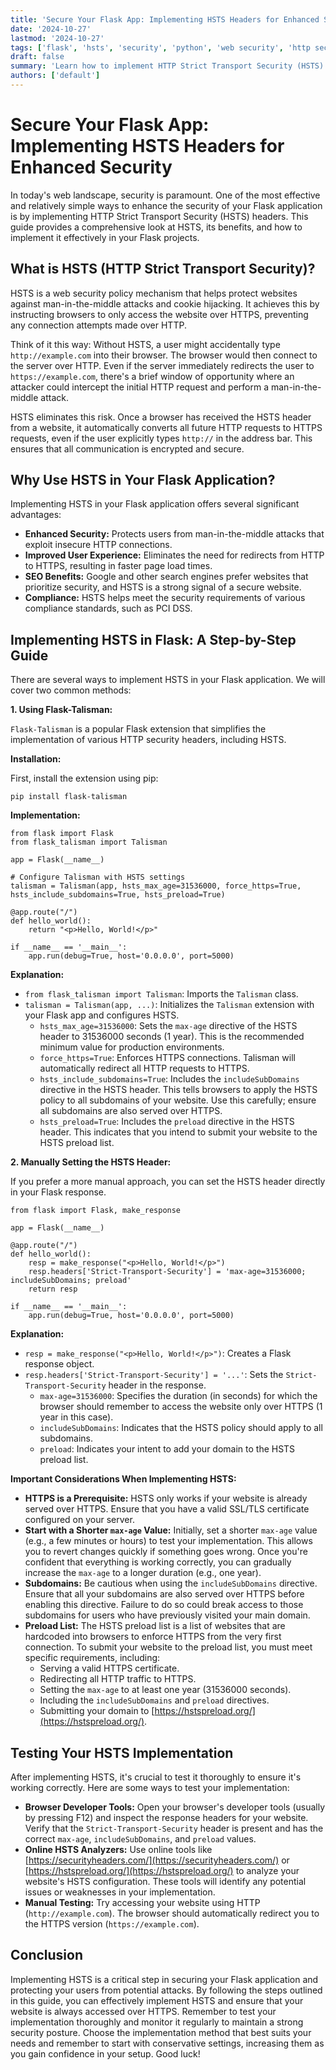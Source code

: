 ```yaml
---
title: 'Secure Your Flask App: Implementing HSTS Headers for Enhanced Security'
date: '2024-10-27'
lastmod: '2024-10-27'
tags: ['flask', 'hsts', 'security', 'python', 'web security', 'http security headers']
draft: false
summary: 'Learn how to implement HTTP Strict Transport Security (HSTS) headers in your Flask application to enforce HTTPS connections and improve website security.  This guide provides a comprehensive explanation, code examples, and best practices for HSTS implementation.'
authors: ['default']
---
```


# Secure Your Flask App: Implementing HSTS Headers for Enhanced Security

In today's web landscape, security is paramount. One of the most effective and relatively simple ways to enhance the security of your Flask application is by implementing HTTP Strict Transport Security (HSTS) headers. This guide provides a comprehensive look at HSTS, its benefits, and how to implement it effectively in your Flask projects.

## What is HSTS (HTTP Strict Transport Security)?

HSTS is a web security policy mechanism that helps protect websites against man-in-the-middle attacks and cookie hijacking. It achieves this by instructing browsers to only access the website over HTTPS, preventing any connection attempts made over HTTP.

Think of it this way: Without HSTS, a user might accidentally type `http://example.com` into their browser. The browser would then connect to the server over HTTP. Even if the server immediately redirects the user to `https://example.com`, there's a brief window of opportunity where an attacker could intercept the initial HTTP request and perform a man-in-the-middle attack.

HSTS eliminates this risk. Once a browser has received the HSTS header from a website, it automatically converts all future HTTP requests to HTTPS requests, even if the user explicitly types `http://` in the address bar. This ensures that all communication is encrypted and secure.

## Why Use HSTS in Your Flask Application?

Implementing HSTS in your Flask application offers several significant advantages:

- **Enhanced Security:** Protects users from man-in-the-middle attacks that exploit insecure HTTP connections.
- **Improved User Experience:** Eliminates the need for redirects from HTTP to HTTPS, resulting in faster page load times.
- **SEO Benefits:** Google and other search engines prefer websites that prioritize security, and HSTS is a strong signal of a secure website.
- **Compliance:** HSTS helps meet the security requirements of various compliance standards, such as PCI DSS.

## Implementing HSTS in Flask: A Step-by-Step Guide

There are several ways to implement HSTS in your Flask application. We will cover two common methods:

**1. Using Flask-Talisman:**

`Flask-Talisman` is a popular Flask extension that simplifies the implementation of various HTTP security headers, including HSTS.

**Installation:**

First, install the extension using pip:

```plaintext
pip install flask-talisman
```

**Implementation:**

```plaintext
from flask import Flask
from flask_talisman import Talisman

app = Flask(__name__)

# Configure Talisman with HSTS settings
talisman = Talisman(app, hsts_max_age=31536000, force_https=True, hsts_include_subdomains=True, hsts_preload=True)

@app.route("/")
def hello_world():
    return "<p>Hello, World!</p>"

if __name__ == '__main__':
    app.run(debug=True, host='0.0.0.0', port=5000)
```

**Explanation:**

- `from flask_talisman import Talisman`: Imports the `Talisman` class.
- `talisman = Talisman(app, ...)`: Initializes the `Talisman` extension with your Flask app and configures HSTS.
  - `hsts_max_age=31536000`: Sets the `max-age` directive of the HSTS header to 31536000 seconds (1 year). This is the recommended minimum value for production environments.
  - `force_https=True`: Enforces HTTPS connections. Talisman will automatically redirect all HTTP requests to HTTPS.
  - `hsts_include_subdomains=True`: Includes the `includeSubDomains` directive in the HSTS header. This tells browsers to apply the HSTS policy to all subdomains of your website. Use this carefully; ensure all subdomains are also served over HTTPS.
  - `hsts_preload=True`: Includes the `preload` directive in the HSTS header. This indicates that you intend to submit your website to the HSTS preload list.

**2. Manually Setting the HSTS Header:**

If you prefer a more manual approach, you can set the HSTS header directly in your Flask response.

```plaintext
from flask import Flask, make_response

app = Flask(__name__)

@app.route("/")
def hello_world():
    resp = make_response("<p>Hello, World!</p>")
    resp.headers['Strict-Transport-Security'] = 'max-age=31536000; includeSubDomains; preload'
    return resp

if __name__ == '__main__':
    app.run(debug=True, host='0.0.0.0', port=5000)
```

**Explanation:**

- `resp = make_response("<p>Hello, World!</p>")`: Creates a Flask response object.
- `resp.headers['Strict-Transport-Security'] = '...'`: Sets the `Strict-Transport-Security` header in the response.
  - `max-age=31536000`: Specifies the duration (in seconds) for which the browser should remember to access the website only over HTTPS (1 year in this case).
  - `includeSubDomains`: Indicates that the HSTS policy should apply to all subdomains.
  - `preload`: Indicates your intent to add your domain to the HSTS preload list.

**Important Considerations When Implementing HSTS:**

- **HTTPS is a Prerequisite:** HSTS only works if your website is already served over HTTPS. Ensure that you have a valid SSL/TLS certificate configured on your server.
- **Start with a Shorter `max-age` Value:** Initially, set a shorter `max-age` value (e.g., a few minutes or hours) to test your implementation. This allows you to revert changes quickly if something goes wrong. Once you're confident that everything is working correctly, you can gradually increase the `max-age` to a longer duration (e.g., one year).
- **Subdomains:** Be cautious when using the `includeSubDomains` directive. Ensure that all your subdomains are also served over HTTPS before enabling this directive. Failure to do so could break access to those subdomains for users who have previously visited your main domain.
- **Preload List:** The HSTS preload list is a list of websites that are hardcoded into browsers to enforce HTTPS from the very first connection. To submit your website to the preload list, you must meet specific requirements, including:
  - Serving a valid HTTPS certificate.
  - Redirecting all HTTP traffic to HTTPS.
  - Setting the `max-age` to at least one year (31536000 seconds).
  - Including the `includeSubDomains` and `preload` directives.
  - Submitting your domain to [https://hstspreload.org/](https://hstspreload.org/).

## Testing Your HSTS Implementation

After implementing HSTS, it's crucial to test it thoroughly to ensure it's working correctly. Here are some ways to test your implementation:

- **Browser Developer Tools:** Open your browser's developer tools (usually by pressing F12) and inspect the response headers for your website. Verify that the `Strict-Transport-Security` header is present and has the correct `max-age`, `includeSubDomains`, and `preload` values.
- **Online HSTS Analyzers:** Use online tools like [https://securityheaders.com/](https://securityheaders.com/) or [https://hstspreload.org/](https://hstspreload.org/) to analyze your website's HSTS configuration. These tools will identify any potential issues or weaknesses in your implementation.
- **Manual Testing:** Try accessing your website using HTTP (`http://example.com`). The browser should automatically redirect you to the HTTPS version (`https://example.com`).

## Conclusion

Implementing HSTS is a critical step in securing your Flask application and protecting your users from potential attacks. By following the steps outlined in this guide, you can effectively implement HSTS and ensure that your website is always accessed over HTTPS. Remember to test your implementation thoroughly and monitor it regularly to maintain a strong security posture. Choose the implementation method that best suits your needs and remember to start with conservative settings, increasing them as you gain confidence in your setup. Good luck!
